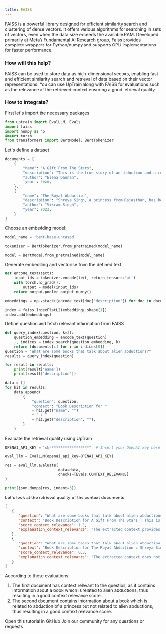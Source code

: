 ```yaml
---
title: FAISS
---
```

[FAISS](https://github.com/facebookresearch/faiss) is a powerful library designed for efficient similarity search and clustering of dense vectors. It offers various algorithms for searching in sets of vectors, even when the data size exceeds the available RAM. Developed primarily at Meta’s Fundamental AI Research group, Faiss provides complete wrappers for Python/numpy and supports GPU implementations for faster performance.

### How will this help?

FAISS can be used to store data as high-dimensional vectors, enabling fast and efficient similarity search and retrieval of data based on their vector representations.
You can use UpTrain along with FAISS for evaluations such as the relevance of the retrieved context ensuring a good retrieval quality.

### How to integrate?

First let's import the necessary packages

```python
from uptrain import EvalLLM, Evals
import faiss
import numpy as np
import torch
from transformers import BertModel, BertTokenizer
```

Let's define a dataset

```python
documents = [
    {
        "name": "A Gift From The Stars",
        "description": "This is the true story of an abduction and a rescue by benevolent extraterrestrials, various direct contacts Elena Danaan had throughout the years with UFOs and visitors from other worlds.",
        "author": "Elena Dannan",
        "year": 2020,
    },
    {
        "name": "The Royal Abduction",
        "description": "Shreya Singh, a princess from Rajasthan, has been abducted! A woman of beauty and substance, she is living a lavish life. But while there are abundant riches in her palace, there are also dark secrets about her family buried in the past.",
        "author": "Vikram Singh",
        "year": 2023,
    }
]
```

Choose an embedding model:

```python
model_name = 'bert-base-uncased'

tokenizer = BertTokenizer.from_pretrained(model_name)

model = BertModel.from_pretrained(model_name)
```

Generate embedding and vectorise from the defined text

```python
def encode_text(text):
    input_ids = tokenizer.encode(text, return_tensors='pt')
    with torch.no_grad():
        output = model(input_ids)
    return output.pooler_output.numpy()

embeddings = np.vstack([encode_text(doc['description']) for doc in documents])

index = faiss.IndexFlatL2(embeddings.shape[1])
index.add(embeddings)
```

Define question and fetch relevant information from FAISS

```python
def query_index(question, k=3):
    question_embedding = encode_text(question)
    _, indices = index.search(question_embedding, k)
    return [documents[i] for i in indices[0]]
question = "What are some books that talk about alien abductions?"
results = query_index(question)

for result in results:
    print(result['name'])
    print(result['description'])

data = []
for hit in results:
    data.append(
        {
            "question": question,
            "context": "Book Description for "
            + hit.get("name", "")
            + " : "
            + hit.get("description", ""),
        }
    )
```

Evaluate the retrieval quality using UpTrain

```python
OPENAI_API_KEY = "sk-*****************"  # Insert your OpenAI key here

eval_llm = EvalLLM(openai_api_key=OPENAI_API_KEY)

res = eval_llm.evaluate(
                        data=data,
                        checks=[Evals.CONTEXT_RELEVANCE]
)

print(json.dumps(res, indent=3))
```


Let's look at the retrieval quality of the context documents
```json
[
   {
      "question": "What are some books that talk about alien abductions?",
      "context": "Book Description for A Gift From The Stars : This is the true story of an abduction and a rescue by benevolent extraterrestrials, various direct contacts Elena Danaan had throughout the years with UFOs and visitors from other worlds.",
      "score_context_relevance": 1.0,
      "explanation_context_relevance": "The extracted context provides a specific book description that directly addresses the question about books on alien abductions. Hence, the selected choice is (A)"
   },
   {
      "question": "What are some books that talk about alien abductions?",
      "context": "Book Description for The Royal Abduction : Shreya Singh, a princess from Rajasthan, has been abducted! A woman of beauty and substance, she is living a lavish life. But while there are abundant riches in her palace, there are also dark secrets about her family buried in the past.",
      "score_context_relevance": 0.0,
      "explanation_context_relevance": "The extracted context does not contain any information about books that talk about alien abductions. It discusses a book called 'The Royal Abduction' which is about a princess being abducted, but it does not relate to alien abductions. Therefore, the selected choice is (C)"
   }
]
```

According to these evaluations:
1. The first document has context relevant to the question, as it contains information about a book which is related to alien abductions, thus resulting in a good context relevance score.
2. The second document contains information about a book which is related to abduction of a princess but not related to alien abductions, thus resulting in a good context relevance score. 

<CardGroup cols={2}>
  <Card
    title="Tutorial"
    href="https://github.com/uptrain-ai/uptrain/blob/main/examples/integrations/vector_db/faiss.ipynb"
    icon="github"
    color="#808080"
  >
    Open this tutorial in GitHub
  </Card>
  <Card
    title="Have Questions?"
    href="https://join.slack.com/t/uptraincommunity/shared_invite/zt-1yih3aojn-CEoR_gAh6PDSknhFmuaJeg"
    icon="slack"
    color="#808080"
  >
    Join our community for any questions or requests
  </Card>
</CardGroup>

